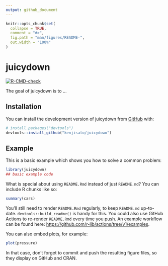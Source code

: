 ```yaml
---
output: github_document
---
```


<!-- README.md is generated from README.Rmd. Please edit that file -->

```r
knitr::opts_chunk$set(
  collapse = TRUE,
  comment = "#>",
  fig.path = "man/figures/README-",
  out.width = "100%"
)
```

# juicydown

<!-- badges: start -->
[![R-CMD-check](https://github.com/kenjisato/juicydown/actions/workflows/R-CMD-check.yaml/badge.svg)](https://github.com/kenjisato/juicydown/actions/workflows/R-CMD-check.yaml)
<!-- badges: end -->

The goal of juicydown is to ...

## Installation

You can install the development version of juicydown from [GitHub](https://github.com/) with:

``` r
# install.packages("devtools")
devtools::install_github("kenjisato/juicydown")
```

## Example

This is a basic example which shows you how to solve a common problem:

```r
library(juicydown)
## basic example code
```

What is special about using `README.Rmd` instead of just `README.md`? You can include R chunks like so:

```r
summary(cars)
```

You'll still need to render `README.Rmd` regularly, to keep `README.md` up-to-date. `devtools::build_readme()` is handy for this. You could also use GitHub Actions to re-render `README.Rmd` every time you push. An example workflow can be found here: <https://github.com/r-lib/actions/tree/v1/examples>.

You can also embed plots, for example:

```r
plot(pressure)
```

In that case, don't forget to commit and push the resulting figure files, so they display on GitHub and CRAN.
